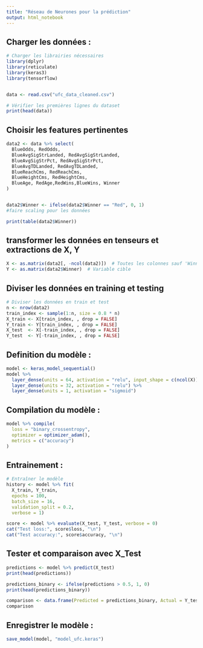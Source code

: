 ```yaml
---
title: "Réseau de Neurones pour la prédiction"
output: html_notebook
---
```


## Charger les données :

```r
# Charger les librairies nécessaires
library(dplyr)
library(reticulate)
library(keras3)
library(tensorflow)


data <- read.csv("ufc_data_cleaned.csv")

# Vérifier les premières lignes du dataset
print(head(data))
```

## Choisir les features pertinentes

```r
data2 <- data %>% select(
  BlueOdds, RedOdds,
  BlueAvgSigStrLanded, RedAvgSigStrLanded,
  BlueAvgSigStrPct, RedAvgSigStrPct,
  BlueAvgTDLanded, RedAvgTDLanded,
  BlueReachCms, RedReachCms,
  BlueHeightCms, RedHeightCms,
  BlueAge, RedAge,RedWins,BlueWins, Winner
)


data2$Winner <- ifelse(data2$Winner == "Red", 0, 1)
#faire scaling pour les données

print(table(data2$Winner))

```

## transformer les données en tenseurs et extractions de X, Y

```r
X <- as.matrix(data2[, -ncol(data2)])  # Toutes les colonnes sauf 'Winner'
Y <- as.matrix(data2$Winner)  # Variable cible
```

## Diviser les données en training et testing

```r
# Diviser les données en train et test
n <- nrow(data2)
train_index <- sample(1:n, size = 0.8 * n)
X_train <- X[train_index, , drop = FALSE]
Y_train <- Y[train_index, , drop = FALSE]
X_test  <- X[-train_index, , drop = FALSE]
Y_test  <- Y[-train_index, , drop = FALSE]

```

## Definition du modèle :

```r
model <- keras_model_sequential() 
model %>% 
  layer_dense(units = 64, activation = "relu", input_shape = c(ncol(X))) %>%
  layer_dense(units = 32, activation = "relu") %>%
  layer_dense(units = 1, activation = "sigmoid")
```

## Compilation du modèle :

```r
model %>% compile(
  loss = "binary_crossentropy", 
  optimizer = optimizer_adam(),  
  metrics = c("accuracy")
)

```

## Entrainement :

```r
# Entraîner le modèle
history <- model %>% fit(
  X_train, Y_train, 
  epochs = 100, 
  batch_size = 16, 
  validation_split = 0.2, 
  verbose = 1)
```

```r
score <- model %>% evaluate(X_test, Y_test, verbose = 0)
cat("Test loss:", score$loss, "\n")
cat("Test accuracy:", score$accuracy, "\n")

```

## Tester et comparaison avec X_Test

```r
predictions <- model %>% predict(X_test)
print(head(predictions)) 
```

```r
predictions_binary <- ifelse(predictions > 0.5, 1, 0)
print(head(predictions_binary))

comparison <- data.frame(Predicted = predictions_binary, Actual = Y_test)
comparison
```

## Enregistrer le modèle : 

```r
save_model(model, "model_ufc.keras")
```


